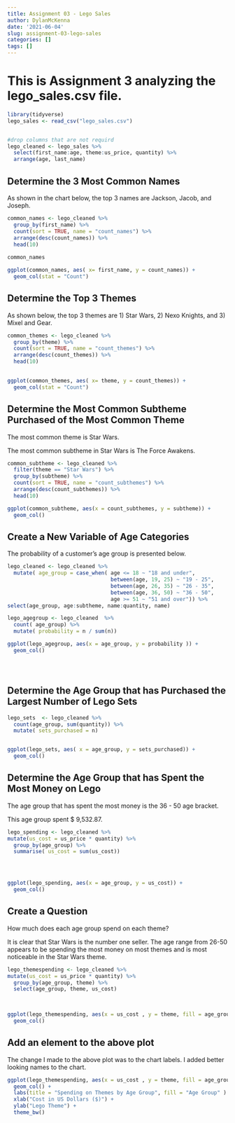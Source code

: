 ```yaml
---
title: Assignment 03 - Lego Sales
author: DylanMcKenna
date: '2021-06-04'
slug: assignment-03-lego-sales
categories: []
tags: []
---
```


# This is Assignment 3 analyzing the lego_sales.csv file.




```r
library(tidyverse)
lego_sales <- read_csv("lego_sales.csv")


#drop columns that are not requird
lego_cleaned <- lego_sales %>%
  select(first_name:age, theme:us_price, quantity) %>%
  arrange(age, last_name)

```

## Determine the 3 Most Common Names

As shown in the chart below, the top 3 names are Jackson, Jacob, and Joseph.

```r

common_names <- lego_cleaned %>%
  group_by(first_name) %>%
  count(sort = TRUE, name = "count_names") %>%
  arrange(desc(count_names)) %>%
  head(10)
  
common_names

ggplot(common_names, aes( x= first_name, y = count_names)) +
  geom_col(stat = "Count")

```

## Determine the Top 3 Themes

As shown below, the top 3 themes are 1) Star Wars, 2) Nexo Knights, and 3) Mixel and Gear.
```r
common_themes <- lego_cleaned %>%
  group_by(theme) %>%
  count(sort = TRUE, name = "count_themes") %>%
  arrange(desc(count_themes)) %>%
  head(10)
  

ggplot(common_themes, aes( x= theme, y = count_themes)) +
  geom_col(stat = "Count")
```

## Determine the Most Common Subtheme Purchased of the Most Common Theme

The most common theme is Star Wars.

The most common subtheme in Star Wars is The Force Awakens.

```r

common_subtheme <- lego_cleaned %>%
  filter(theme == "Star Wars") %>%
  group_by(subtheme) %>%
  count(sort = TRUE, name = "count_subthemes") %>%
  arrange(desc(count_subthemes)) %>%
  head(10)

ggplot(common_subtheme, aes(x = count_subthemes, y = subtheme)) +
  geom_col()
```


## Create a New Variable of Age Categories

The probability of a customer's age group is presented below.

```r

lego_cleaned <- lego_cleaned %>%
  mutate( age_group = case_when( age <= 18 ~ "18 and under",
                                 between(age, 19, 25) ~ "19 - 25",
                                 between(age, 26, 35) ~ "26 - 35",
                                 between(age, 36, 50) ~ "36 - 50",
                                 age >= 51 ~ "51 and over")) %>%
select(age_group, age:subtheme, name:quantity, name)

lego_agegroup <- lego_cleaned  %>% 
  count( age_group) %>%
  mutate( probability = n / sum(n))

ggplot(lego_agegroup, aes(x = age_group, y = probability )) +
  geom_col()





```

## Determine the Age Group that has Purchased the Largest Number of Lego Sets

```r
lego_sets  <- lego_cleaned %>%
  count(age_group, sum(quantity)) %>%
  mutate( sets_purchased = n)


ggplot(lego_sets, aes( x = age_group, y = sets_purchased)) + 
  geom_col()
```

## Determine the Age Group that has Spent the Most Money on Lego

The age group that has spent the most money is the 36 - 50 age bracket.

This age group spent $ 9,532.87.

```r


lego_spending <- lego_cleaned %>%
mutate(us_cost = us_price * quantity) %>%
  group_by(age_group) %>%
  summarise( us_cost = sum(us_cost)) 
    



ggplot(lego_spending, aes(x = age_group, y = us_cost)) +
  geom_col()


```

## Create a Question

How much does each age group spend on each theme?

It is clear that Star Wars is the number one seller. The age range from 26-50 appears to be spending the most money on most themes and is most noticeable in the Star Wars theme.


```r

lego_themespending <- lego_cleaned %>%
mutate(us_cost = us_price * quantity) %>%
  group_by(age_group, theme) %>%
  select(age_group, theme, us_cost)
  


ggplot(lego_themespending, aes(x = us_cost , y = theme, fill = age_group)) + 
  geom_col()
```

## Add an element to the above plot

The change I made to the above plot was to the chart labels. I added better looking names to the chart.


```r
ggplot(lego_themespending, aes(x = us_cost , y = theme, fill = age_group)) + 
  geom_col() +
  labs(title = "Spending on Themes by Age Group", fill = "Age Group" ) +
  xlab("Cost in US Dollars ($)") +
  ylab("Lego Theme") +
  theme_bw()
  

```

